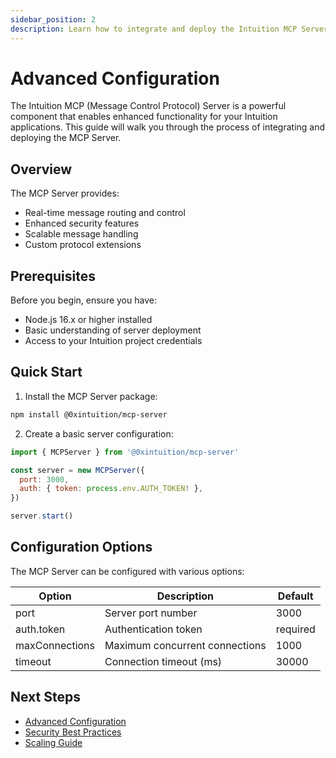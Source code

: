 ```yaml
---
sidebar_position: 2
description: Learn how to integrate and deploy the Intuition MCP Server for enhanced functionality
---
```


# Advanced Configuration

The Intuition MCP (Message Control Protocol) Server is a powerful component that enables enhanced functionality for your Intuition applications. This guide will walk you through the process of integrating and deploying the MCP Server.

## Overview

The MCP Server provides:
- Real-time message routing and control
- Enhanced security features
- Scalable message handling
- Custom protocol extensions

## Prerequisites

Before you begin, ensure you have:
- Node.js 16.x or higher installed
- Basic understanding of server deployment
- Access to your Intuition project credentials

## Quick Start

1. Install the MCP Server package:
```bash
npm install @0xintuition/mcp-server
```

2. Create a basic server configuration:
```javascript
import { MCPServer } from '@0xintuition/mcp-server'

const server = new MCPServer({
  port: 3000,
  auth: { token: process.env.AUTH_TOKEN! },
})

server.start()
```

## Configuration Options

The MCP Server can be configured with various options:

| Option | Description | Default |
|--------|-------------|---------|
| port | Server port number | 3000 |
| auth.token | Authentication token | required |
| maxConnections | Maximum concurrent connections | 1000 |
| timeout | Connection timeout (ms) | 30000 |

## Next Steps

- [Advanced Configuration](/guides/intuition-ai/advanced)
- [Security Best Practices](/guides/intuition-ai/intro)
- [Scaling Guide](/guides/intuition-ai/intro) 
